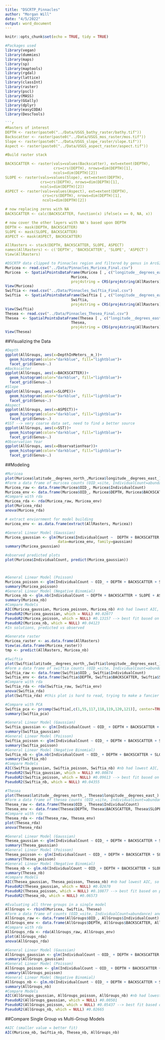 ```yaml
---
title: "DSCRTP_Pinnacles"
author: "Morgan Will"
date: "4/5/2022"
output: word_document
---
```


```r
knitr::opts_chunk$set(echo = TRUE, tidy = TRUE)
```

```r
#Packages used
library(vegan)
library(dummies)
library(maps)
library(sp)
library(maptools)
library(rgdal)
library(lattice)
library(classInt)
library(raster)
library(pscl)
library(MASS)
library(GGally)
library(dplyr)
library(easyCODA)
library(DescTools)
```

```r
```r
#Rasters of interest
DEPTH <- raster(paste0("../Data/USGS_bathy_raster/bathy.tif"))
Backscatter <- raster(paste0("../Data/USGS_mos_raster/mos.tif"))
Slope <- raster(paste0("../Data/USGS_slope_raster/slope.tif"))
Aspect <- raster(paste0("../Data/USGS_aspect_raster/aspect.tif"))

#Build raster stack

BACKSCATTER <- raster(vals=values(Backscatter), ext=extent(DEPTH),
                      crs=crs(DEPTH), nrows=dim(DEPTH)[1], 
                      ncols=dim(DEPTH)[2])
SLOPE <- raster(vals=values(Slope), ext=extent(DEPTH),
                crs=crs(DEPTH), nrows=dim(DEPTH)[1], 
                ncols=dim(DEPTH)[2])
ASPECT <- raster(vals=values(Aspect), ext=extent(DEPTH),
                 crs=crs(DEPTH), nrows=dim(DEPTH)[1],
                 ncols=dim(DEPTH)[2])

# now replacing zeros with NA
BACKSCATTER <- calc(BACKSCATTER, function(x) ifelse(x == 0, NA, x))

# now cover the other layers with NA's based upon DEPTH
DEPTH <- mask(DEPTH, BACKSCATTER)
SLOPE <- mask(SLOPE, BACKSCATTER)
ASPECT <- mask(ASPECT, BACKSCATTER)

AllRasters <- stack(DEPTH, BACKSCATTER, SLOPE, ASPECT)
names(AllRasters) <- c('DEPTH', 'BACKSCATTER', 'SLOPE', 'ASPECT')
View(AllRasters)
```

```r
#DSCRTP data clipped to Pinnacles region and filtered by genus in ArcGIS. Imported here:
Muricea <- read.csv("../Data/Pinnacles_Muricea_Final.csv")
Muricea  <- SpatialPointsDataFrame(Muricea [ , c("longitude__degrees_east_", "latitude__degrees_north_")],
                              Muricea,
                              proj4string = CRS(proj4string(AllRasters)))
View(Muricea)
Swiftia <- read.csv("../Data/Pinnacles_Swiftia_Final.csv")
Swiftia  <- SpatialPointsDataFrame(Swiftia [ , c("longitude__degrees_east_", "latitude__degrees_north_")],
                              Swiftia,
                              proj4string = CRS(proj4string(AllRasters)))
View(Swiftia)
Thesea <- read.csv("../Data/Pinnacles_Thesea_Final.csv")
Thesea  <- SpatialPointsDataFrame(Thesea [ , c("longitude__degrees_east_", "latitude__degrees_north_")],
                              Thesea,
                              proj4string = CRS(proj4string(AllRasters)))
View(Thesea)
```





##Visualizing the Data

```r
#Depth
ggplot(AllGroups, aes(x=DepthInMeters__m_))+
  geom_histogram(color="darkblue", fill="lightblue")+
  facet_grid(Genus~.)
#Backscatter
ggplot(AllGroups, aes(x=BACKSCATTER))+
  geom_histogram(color="darkblue", fill="lightblue")+
  facet_grid(Genus~.)
#Slope
ggplot(AllGroups, aes(x=SLOPE))+
  geom_histogram(color="darkblue", fill="lightblue")+
  facet_grid(Genus~.)
#Aspect
ggplot(AllGroups, aes(x=ASPECT))+
  geom_histogram(color="darkblue", fill="lightblue")+
  facet_grid(Genus~.)
#SST --> very coarse data set, need to find a better source
ggplot(AllGroups, aes(x=SST))+
  geom_histogram(color="darkblue", fill="lightblue")+
  facet_grid(Genus~.)
#Observation Year
ggplot(AllGroups, aes(x=ObservationYear))+
  geom_histogram(color="darkblue", fill="lightblue")+
  facet_grid(Genus~.)
```

##Modeling

```r
#Muricea
plot(Muricea$latitude__degrees_north_,Muricea$longitude__degrees_east_)
#Form a data frame of muricea counts (OID_=site, IndividualCount=abundance) and envirmental data
Muricea_raw <- data.frame(Muricea$OID_, Muricea$IndividualCount)
Muricea_env <- data.frame(Muricea$OID_, Muricea$DEPTH, Muricea$BACKSCATTER, Muricea$SLOPE, Muricea$ASPECT, Muricea$SST, Muricea$ObservationYear)
#Compare with rda
Muricea_rda <- rda(Muricea_raw, Muricea_env)
plot(Muricea_rda)
anova(Muricea_rda)

# extract enviornment for model building
muricea_env <- as.data.frame(extract(AllRasters, Muricea))

#General Linear Model (Gaussian)
Muricea_gaussian <- glm(Muricea$IndividualCount ~  DEPTH + BACKSCATTER + SLOPE + ASPECT ,
                        data=muricea_env, family=gaussian)
summary(Muricea_gaussian)

#observed predicted plots
plot(Muricea$IndividualCount, predict(Muricea_gaussian))



#General Linear Model (Poisson)
Muricea_poisson <- glm(IndividualCount ~ OID_ + DEPTH + BACKSCATTER + SLOPE + ASPECT + SST + ObservationYear, data=Muricea, family=poisson)
summary(Muricea_poisson)
#General Linear Model (Negative Binomial)
Muricea_nb <- glm.nb(IndividualCount ~ DEPTH + BACKSCATTER + SLOPE + ASPECT, data=Muricea)
summary(Muricea_nb)
#Compare Models
AIC(Muricea_gaussian, Muricea_poisson, Muricea_nb) #nb had lowest AIC, so best fit (penalizes for model complexity)
PseudoR2(Muricea_gaussian, which = NULL) #0.02077
PseudoR2(Muricea_poisson, which = NULL) #0.13157 --> best fit based on pseudo r2
PseudoR2(Muricea_nb, which = NULL) #0.04123
#In solutions, predicted vs observed

#Generate raster
Muricea_raster <- as.data.frame(AllRasters)
View(as.data.frame(Muricea_raster))
tmp <- predict(AllRasters, Muricea_nb)
```


```r
#Swiftia
plot(Swiftia$latitude__degrees_north_,Swiftia$longitude__degrees_east_)
#Form a data frame of swiftia counts (OID_=site, IndividualCount=abundance) and envirmental data
Swiftia_raw <- data.frame(Swiftia$OID_, Swiftia$IndividualCount)
Swiftia_env <- data.frame(Swiftia$DEPTH, Swiftia$BACKSCATTER, Swiftia$SLOPE, Swiftia$ASPECT, Swiftia$SST, Swiftia$ObservationYear)
#Compare with rda
Swiftia_rda <- rda(Swiftia_raw, Swiftia_env)
anova(Swiftia_rda)
plot(Swiftia_rda) #this plot is hard to read, trying to make a fancier one below

#Compare with PCA
Swiftia_pca <- prcomp(Swiftia[,c(1,55,117,118,119,120,121)], center=TRUE, scale.=TRUE)
summary(Swiftia_pca)

#General Linear Model (Gaussian)
Swiftia_gaussian <- glm(IndividualCount ~ OID_ + DEPTH + BACKSCATTER + SLOPE + ASPECT + SST + ObservationYear, data=Swiftia, family=gaussian)
summary(Swiftia_gaussian)
#General Linear Model (Poisson)
Swiftia_poisson <- glm(IndividualCount ~ OID_ + DEPTH + BACKSCATTER + SLOPE + ASPECT + SST + ObservationYear, data=Swiftia, family=poisson)
summary(Swiftia_poisson)
#General Linear Model (Negative Binomial)
Swiftia_nb <- glm.nb(IndividualCount ~ OID_ + DEPTH + BACKSCATTER + SLOPE + ASPECT + SST + ObservationYear, data=Swiftia)
summary(Swiftia_nb)
#Compare Models
AIC(Swiftia_gaussian, Swiftia_poisson, Swiftia_nb) #nb had lowest AIC, so best fit
PseudoR2(Swiftia_gaussian, which = NULL) #0.00874
PseudoR2(Swiftia_poisson, which = NULL) #0.09613 --> best fit based on pseudo r2
PseudoR2(Swiftia_nb, which = NULL) #0.04355
```

```r
#Thesea
plot(Thesea$latitude__degrees_north_, Thesea$longitude__degrees_east_)
#Form a data frame of thesea counts (OID_=site, IndividualCount=abundance) and envirmental data
Thesea_raw <- data.frame(Thesea$OID_, Thesea$IndividualCount)
Thesea_env <- data.frame(Thesea$DEPTH, Thesea$BACKSCATTER, Thesea$SLOPE, Thesea$ASPECT, Thesea$SST, Thesea$ObservationYear)
#Compare with rda
Thesea_rda <- rda(Thesea_raw, Thesea_env)
plot(Thesea_rda)
anova(Thesea_rda)

#General Linear Model (Gaussian)
Thesea_gaussian <- glm(IndividualCount ~ OID_ + DEPTH + BACKSCATTER + SLOPE + ASPECT + SST + ObservationYear, data=Thesea, family=gaussian)
summary(Thesea_gaussian)
#General Linear Model (Poisson)
Thesea_poisson <- glm(IndividualCount ~ OID_ + DEPTH + BACKSCATTER + SLOPE + ASPECT + SST + ObservationYear, data=Thesea, family=poisson)
summary(Thesea_poisson)
#General Linear Model (Negative Binomial)
Thesea_nb <- glm.nb(IndividualCount ~ OID_ + DEPTH + BACKSCATTER + SLOPE + ASPECT + SST + ObservationYear, data=Thesea)
summary(Thesea_nb)
#Compare Models
AIC(Thesea_gaussian, Thesea_poisson, Thesea_nb) #nb had lowest AIC, so best fit
PseudoR2(Thesea_gaussian, which = NULL) #0.02670
PseudoR2(Thesea_poisson, which = NULL) #0.10877 --> best fit based on pseudo r2
PseudoR2(Thesea_nb, which = NULL) #0.06573
```
```r
#Evaluating all three groups in a single model
AllGroups <- rbind(Muricea, Swiftia, Thesea)
#Form a data frame of counts (OID_=site, IndividualCount=abundance) and environmental data
AllGroups_raw <- data.frame(AllGroups$OID_, AllGroups$IndividualCount)
AllGroups_env <- data.frame(AllGroups$DEPTH, AllGroups$BACKSCATTER, AllGroups$SLOPE, AllGroups$ASPECT, AllGroups$SST, AllGroups$ObservationYear)
#Compare with rda
AllGroups_rda <- rda(AllGroups_raw, AllGroups_env)
plot(AllGroups_rda)
anova(AllGroups_rda)

#General Linear Model (Gaussian)
AllGroups_gaussian <- glm(IndividualCount ~ OID_ + DEPTH + BACKSCATTER + SLOPE + ASPECT + SST + ObservationYear, data=AllGroups, family=gaussian)
summary(AllGroups_gaussian)
#General Linear Model (Poisson)
AllGroups_poisson <- glm(IndividualCount ~ OID_ + DEPTH + BACKSCATTER + SLOPE + ASPECT + SST + ObservationYear, data=AllGroups, family=poisson)
summary(AllGroups_poisson)
#General Linear Model (Negative Binomial)
AllGroups_nb <- glm.nb(IndividualCount ~ OID_ + DEPTH + BACKSCATTER + SLOPE + ASPECT + SST + ObservationYear, data=AllGroups)
summary(AllGroups_nb)
#Compare Models
AIC(AllGroups_gaussian, AllGroups_poisson, AllGroups_nb) #nb had lowest AIC, so best fit
PseudoR2(AllGroups_gaussian, which = NULL) #0.00501
PseudoR2(AllGroups_poisson, which = NULL) #0.05437 --> best fit based on pseudo r2
PseudoR2(AllGroups_nb, which = NULL) #0.02665
```

##Compare Single Group vs Multi-Group Models

```r
#AIC (smaller value = better fit)
AIC(Muricea_nb, Swiftia_nb, Thesea_nb, AllGroups_nb)
```

